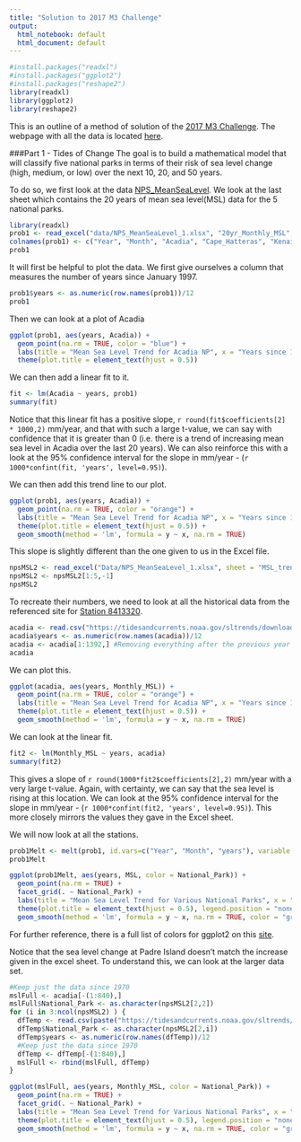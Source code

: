 ```yaml
---
title: "Solution to 2017 M3 Challenge"
output:
  html_notebook: default
  html_document: default
---
```

```r
#install.packages("readxl")
#install.packages("ggplot2")
#install.packages("reshape2")
library(readxl)
library(ggplot2)
library(reshape2)
```

This is an outline of a method of solution of the [2017 M3 Challenge](https://m3challenge.siam.org/sites/default/files/uploads/M3%20Challenge%20PROBLEM_2017_0.pdf).  The webpage with all the data is located [here](https://m3challenge.siam.org/node/336).

###Part 1 - Tides of Change
The goal is to build a mathematical model that will classify five national parks in terms of their risk of sea level change (high, medium, or low) over the next 10, 20, and 50 years.

To do so, we first look at the data [NPS_MeanSeaLevel](https://m3challenge.siam.org/sites/default/files/uploads/NPS_MeanSeaLevel_1.xlsx).  We look at the last sheet which contains the 20 years of mean sea level(MSL) data for the 5 national parks.

```r
library(readxl)
prob1 <- read_excel("data/NPS_MeanSeaLevel_1.xlsx", "20yr_Monthly_MSL", skip = 3)
colnames(prob1) <- c("Year", "Month", "Acadia", "Cape_Hatteras", "Kenai_Fords", "Olympic","Padre_Island")
prob1
```
It will first be helpful to plot the data.  We first give ourselves a column that measures the number of years since January 1997.
```r
prob1$years <- as.numeric(row.names(prob1))/12
prob1
```
Then we can look at a plot of Acadia
```r
ggplot(prob1, aes(years, Acadia)) + 
  geom_point(na.rm = TRUE, color = "blue") + 
  labs(title = "Mean Sea Level Trend for Acadia NP", x = "Years since 1/1/1997", y = "Mean Sea Level") +
  theme(plot.title = element_text(hjust = 0.5)) 

```
We can then add a linear fit to it.
```r
fit <- lm(Acadia ~ years, prob1)
summary(fit)

```

Notice that this linear fit has a positive slope, `r round(fit$coefficients[2] * 1000,2)` mm/year, and that with such a large t-value, we can say with confidence that it is greater than 0 (i.e. there is a trend of increasing mean sea level in Acadia over the last 20 years).  We can also reinforce this with a look at the 95% confidence interval for the slope in mm/year - (`r 1000*confint(fit, 'years', level=0.95)`).

We can then add this trend line to our plot.
```r
ggplot(prob1, aes(years, Acadia)) + 
  geom_point(na.rm = TRUE, color = "orange") + 
  labs(title = "Mean Sea Level Trend for Acadia NP", x = "Years since 1/1/1997", y = "Mean Sea Level") +
  theme(plot.title = element_text(hjust = 0.5)) +
  geom_smooth(method = 'lm', formula = y ~ x, na.rm = TRUE)
```

This slope is slightly different than the one given to us in the Excel file.

```r
npsMSL2 <- read_excel("Data/NPS_MeanSeaLevel_1.xlsx", sheet = "MSL_trend")
npsMSL2 <- npsMSL2[1:5,-1]
npsMSL2
```
To recreate their numbers, we need to look at all the historical data from the referenced site for [Station 8413320 ](https://tidesandcurrents.noaa.gov/sltrends/sltrends_station.shtml?stnid=8413320).
```r
acadia <- read.csv("https://tidesandcurrents.noaa.gov/sltrends/downloadMeanSeaLevelTrendsCSV.htm?stnid=8413320")
acadia$years <- as.numeric(row.names(acadia))/12
acadia <- acadia[1:1392,] #Removing everything after the previous year
acadia
```
We can plot this.
```r
ggplot(acadia, aes(years, Monthly_MSL)) + 
  geom_point(na.rm = TRUE, color = "orange") + 
  labs(title = "Mean Sea Level Trend for Acadia NP", x = "Years since 1/1/1900", y = "Mean Sea Level") +
  theme(plot.title = element_text(hjust = 0.5)) +
  geom_smooth(method = 'lm', formula = y ~ x, na.rm = TRUE)
```
We can look at the linear fit.
```r
fit2 <- lm(Monthly_MSL ~ years, acadia)
summary(fit2)

```
This gives a slope of `r round(1000*fit2$coefficients[2],2)` mm/year with a very large t-value.  Again, with certainty, we can say that the sea level is rising at this location.  We can look at the 95% confidence interval for the slope in mm/year - (`r 1000*confint(fit2, 'years', level=0.95)`).  This more closely mirrors the values they gave in the Excel sheet.

We will now look at all the stations.
```r
prob1Melt <- melt(prob1, id.vars=c("Year", "Month", "years"), variable.name = "National_Park", value.name = "MSL")
prob1Melt
```

```r
ggplot(prob1Melt, aes(years, MSL, color = National_Park)) + 
  geom_point(na.rm = TRUE) + 
  facet_grid(. ~ National_Park) + 
  labs(title = "Mean Sea Level Trend for Various National Parks", x = "Years since 1/1/1997", y = "Mean Sea Level") +
  theme(plot.title = element_text(hjust = 0.5), legend.position = "none") +
  geom_smooth(method = 'lm', formula = y ~ x, na.rm = TRUE, color = "gray40")

```

For further reference, there is a full list of colors for ggplot2 on this [site](http://sape.inf.usi.ch/quick-reference/ggplot2/colour).

Notice that the sea level change at Padre Island doesn't match the increase given in the excel sheet.  To understand this, we can look at the larger data set.

```r
#Keep just the data since 1970
mslFull <- acadia[-(1:840),]
mslFull$National_Park <- as.character(npsMSL2[2,2])
for (i in 3:ncol(npsMSL2) ) {
  dfTemp <- read.csv(paste("https://tidesandcurrents.noaa.gov/sltrends/downloadMeanSeaLevelTrendsCSV.htm?stnid=",as.character(as.integer(npsMSL2[1, i])),sep=""))
  dfTemp$National_Park <- as.character(npsMSL2[2,i])
  dfTemp$years <- as.numeric(row.names(dfTemp))/12
  #Keep just the data since 1970
  dfTemp <- dfTemp[-(1:840),]
  mslFull <- rbind(mslFull, dfTemp)
}

ggplot(mslFull, aes(years, Monthly_MSL, color = National_Park)) + 
  geom_point(na.rm = TRUE) + 
  facet_grid(. ~ National_Park) + 
  labs(title = "Mean Sea Level Trend for Various National Parks", x = "Years since 1/1/1970", y = "Mean Sea Level") +
  theme(plot.title = element_text(hjust = 0.5), legend.position = "none") +
  geom_smooth(method = 'lm', formula = y ~ x, na.rm = TRUE, color = "gray40")

```

